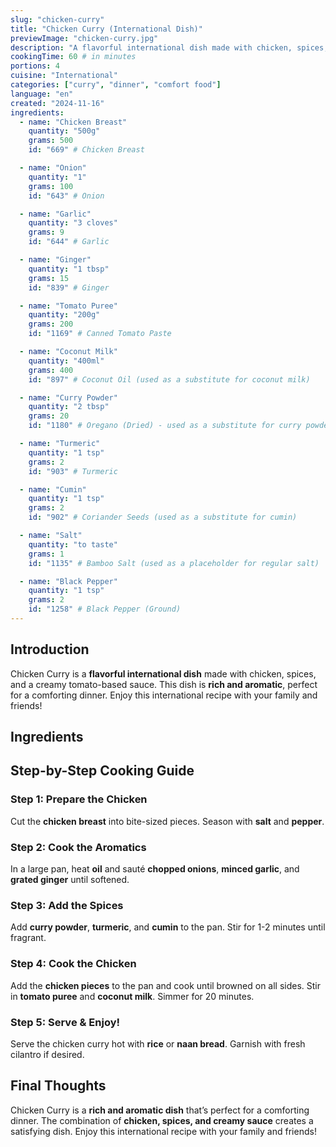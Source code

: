 ```yaml
---
slug: "chicken-curry"
title: "Chicken Curry (International Dish)"
previewImage: "chicken-curry.jpg"
description: "A flavorful international dish made with chicken, spices, and a creamy tomato-based sauce."
cookingTime: 60 # in minutes
portions: 4
cuisine: "International"
categories: ["curry", "dinner", "comfort food"]
language: "en"
created: "2024-11-16"
ingredients:
  - name: "Chicken Breast"
    quantity: "500g"
    grams: 500
    id: "669" # Chicken Breast

  - name: "Onion"
    quantity: "1"
    grams: 100
    id: "643" # Onion

  - name: "Garlic"
    quantity: "3 cloves"
    grams: 9
    id: "644" # Garlic

  - name: "Ginger"
    quantity: "1 tbsp"
    grams: 15
    id: "839" # Ginger

  - name: "Tomato Puree"
    quantity: "200g"
    grams: 200
    id: "1169" # Canned Tomato Paste

  - name: "Coconut Milk"
    quantity: "400ml"
    grams: 400
    id: "897" # Coconut Oil (used as a substitute for coconut milk)

  - name: "Curry Powder"
    quantity: "2 tbsp"
    grams: 20
    id: "1180" # Oregano (Dried) - used as a substitute for curry powder

  - name: "Turmeric"
    quantity: "1 tsp"
    grams: 2
    id: "903" # Turmeric

  - name: "Cumin"
    quantity: "1 tsp"
    grams: 2
    id: "902" # Coriander Seeds (used as a substitute for cumin)

  - name: "Salt"
    quantity: "to taste"
    grams: 1
    id: "1135" # Bamboo Salt (used as a placeholder for regular salt)

  - name: "Black Pepper"
    quantity: "1 tsp"
    grams: 2
    id: "1258" # Black Pepper (Ground)
---
```



## Introduction

Chicken Curry is a **flavorful international dish** made with chicken, spices, and a creamy tomato-based sauce. This dish is **rich and aromatic**, perfect for a comforting dinner. Enjoy this international recipe with your family and friends!

## Ingredients

<IngredientsList
  ingredients={frontmatter.ingredients}
  portions={frontmatter.portions}
/>

## Step-by-Step Cooking Guide

### Step 1: Prepare the Chicken

Cut the **chicken breast** into bite-sized pieces. Season with **salt** and **pepper**.

<CookingStep
  action="cutting-meat-poultry-breasts"
  alt="Cutting chicken breast"
/>

### Step 2: Cook the Aromatics

In a large pan, heat **oil** and sauté **chopped onions**, **minced garlic**, and **grated ginger** until softened.

<CookingStep action="frying-pan-vegetables-onions" alt="Cooking aromatics" />

### Step 3: Add the Spices

Add **curry powder**, **turmeric**, and **cumin** to the pan. Stir for 1-2 minutes until fragrant.

<CookingStep action="seasoning-spices-curry" alt="Adding spices" />

### Step 4: Cook the Chicken

Add the **chicken pieces** to the pan and cook until browned on all sides. Stir in **tomato puree** and **coconut milk**. Simmer for 20 minutes.

<CookingStep
  action="stewing-meat-red-with-veggies"
  alt="Cooking chicken curry"
/>

### Step 5: Serve & Enjoy!

Serve the chicken curry hot with **rice** or **naan bread**. Garnish with fresh cilantro if desired.

<CookingStep action="stirring-soupPot-curry" alt="Serving chicken curry" />

## Final Thoughts

Chicken Curry is a **rich and aromatic dish** that’s perfect for a comforting dinner. The combination of **chicken, spices, and creamy sauce** creates a satisfying dish. Enjoy this international recipe with your family and friends!

<NutritionFacts ingredients={frontmatter.ingredients} />

